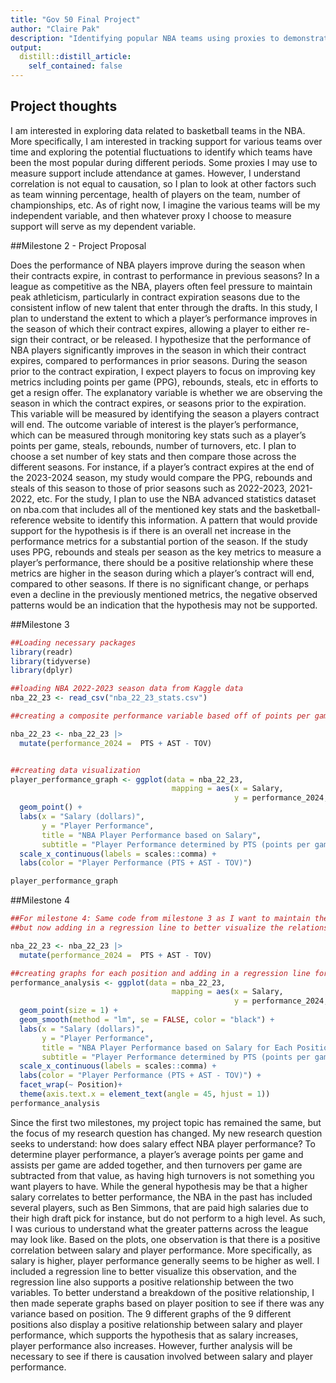 ```yaml
---
title: "Gov 50 Final Project"
author: "Claire Pak"
description: "Identifying popular NBA teams using proxies to demonstrate support."
output:
  distill::distill_article:
    self_contained: false
---
```



## Project thoughts

I am interested in exploring data related to basketball teams in the NBA. More specifically, I am interested in tracking support for various teams over time and exploring the potential fluctuations to identify which teams have been the most popular during different periods. Some proxies I may use to measure support include attendance at games. However, I understand correlation is not equal to causation, so I plan to look at other factors such as team winning percentage, health of players on the team, number of championships, etc. As of right now, I imagine the various teams will be my independent variable, and then whatever proxy I choose to measure support will serve as my dependent variable. 


##Milestone 2 - Project Proposal

Does the performance of NBA players improve during the season when their contracts expire, in contrast to performance in previous seasons? In a league as competitive as the NBA, players often feel pressure to maintain peak athleticism, particularly in contract expiration seasons due to the consistent inflow of new talent that enter through the drafts. In this study, I plan to understand the extent to which a player's performance improves in the season of which their contract expires, allowing a player to either re-sign their contract, or be released. I hypothesize that the performance of NBA players significantly improves in the season in which their contract expires, compared to performances in prior seasons. During the season prior to the contract expiration, I expect players to focus on improving key metrics including points per game (PPG), rebounds, steals, etc in efforts to get a resign offer. The explanatory variable is whether we are observing the season in which the contract expires, or seasons prior to the expiration. This variable will be measured by identifying the season a players contract will end. The outcome variable of interest is the player's performance, which can be measured through monitoring key stats such as a player's points per game, steals, rebounds, number of turnovers, etc. I plan to choose a set number of key stats and then compare those across the different seasons. For instance, if a player's contract expires at the end of the 2023-2024 season, my study would compare the PPG, rebounds and steals of this season to those of prior seasons such as 2022-2023, 2021-2022, etc. For the study, I plan to use the NBA advanced statistics dataset on nba.com that includes all of the mentioned key stats and the basketball-reference website to identify this information. A pattern that would provide support for the hypothesis is if there is an overall net increase in the performance metrics for a substantial portion of the season. If the study uses PPG, rebounds and steals per season as the key metrics to measure a player’s performance, there should be a positive relationship where these metrics are higher in the season during which a player’s contract will end, compared to other seasons. If there is no significant change, or perhaps even a decline in the previously mentioned metrics, the negative observed patterns would be an indication that the hypothesis may not be supported. 

##Milestone 3

```r
##Loading necessary packages
library(readr)
library(tidyverse)
library(dplyr)
```

```r
##loading NBA 2022-2023 season data from Kaggle data
nba_22_23 <- read_csv("nba_22_23_stats.csv")
```

```r
##creating a composite performance variable based off of points per game (PTS), assists (AST) and turnovers (TOV) that will serve as the dependent variable

nba_22_23 <- nba_22_23 |>
  mutate(performance_2024 =  PTS + AST - TOV)


##creating data visualization
player_performance_graph <- ggplot(data = nba_22_23,
                                    mapping = aes(x = Salary,
                                                  y = performance_2024, color = performance_2024)) +
  geom_point() +
  labs(x = "Salary (dollars)",
       y = "Player Performance",
       title = "NBA Player Performance based on Salary",
       subtitle = "Player Performance determined by PTS (points per game) + AST (assists) - TOV (turnovers)") +
  scale_x_continuous(labels = scales::comma) +
  labs(color = "Player Performance (PTS + AST - TOV)") 

player_performance_graph
```


##Milestone 4
```r
##For milestone 4: Same code from milestone 3 as I want to maintain the same substance for my graph
##but now adding in a regression line to better visualize the relationship

nba_22_23 <- nba_22_23 |>
  mutate(performance_2024 =  PTS + AST - TOV)

##creating graphs for each position and adding in a regression line for data visualization analysis 
performance_analysis <- ggplot(data = nba_22_23,
                                    mapping = aes(x = Salary,
                                                  y = performance_2024, color = performance_2024)) +
  geom_point(size = 1) +
  geom_smooth(method = "lm", se = FALSE, color = "black") +
  labs(x = "Salary (dollars)",
       y = "Player Performance",
       title = "NBA Player Performance based on Salary for Each Position",
       subtitle = "Player Performance determined by PTS (points per game) + AST (assists) - TOV (turnovers)") +
  scale_x_continuous(labels = scales::comma) +
  labs(color = "Player Performance (PTS + AST - TOV)") +
  facet_wrap(~ Position)+
  theme(axis.text.x = element_text(angle = 45, hjust = 1))
performance_analysis

```
Since the first two milestones, my project topic has remained the same, but the focus of my research question has changed. My new research question seeks to understand: how does salary effect NBA player performance? To determine player performance, a player's average points per game and assists per game are added together, and then turnovers per game are subtracted from that value, as having high turnovers is not something you want players to have. While the general hypothesis may be that a higher salary correlates to better performance, the NBA in the past has included several players, such as Ben Simmons, that are paid high salaries due to their high draft pick for instance, but do not perform to a high level. As such, I was curious to understand what the greater patterns across the league may look like. Based on the plots, one observation is that there is a positive correlation between salary and player performance. More specifically, as salary is higher, player performance generally seems to be higher as well. I included a regression line to better visualize this observation, and the regression line also supports a positive relationship between the two variables. To better understand a breakdown of the positive relationship, I then made seperate graphs based on player position to see if there was any variance based on position. The 9 different graphs of the 9 different positions also display a positive relationship between salary and player performance, which supports the hypothesis that as salary increases, player performance also increases. However, further analysis will be necessary to see if there is causation involved between salary and player performance. 





